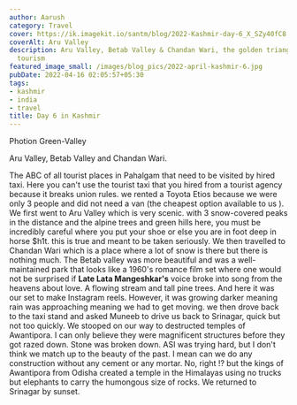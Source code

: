 ```yaml
---
author: Aarush
category: Travel
cover: https://ik.imagekit.io/santm/blog/2022-Kashmir-day-6_X_SZy40fC8.webp
coverAlt: Aru Valley
description: Aru Valley, Betab Valley & Chandan Wari, the golden triangle of Kashmir's
  tourism
featured_image_small: /images/blog_pics/2022-april-kashmir-6.jpg
pubDate: 2022-04-16 02:05:57+05:30
tags:
- kashmir
- india
- travel
title: Day 6 in Kashmir
---
```


Photion Green-Valley

Aru Valley, Betab Valley and Chandan Wari. 

The ABC of all tourist places in Pahalgam that need to be visited by hired taxi. Here you can't use the tourist taxi that you hired from a tourist agency because it breaks union rules. we rented a Toyota Etios because we were only 3 people and did not need a van (the cheapest option available to us ). We first went to Aru Valley which is very scenic. with 3 snow-covered peaks in the distance and the alpine trees and green hills here, you must be incredibly careful where you put your shoe or else you are in foot deep in horse $h1t. this is true and meant to be taken seriously. We then travelled to Chandan Wari which is a place where a lot of snow is there but there is nothing much. The Betab valley was more beautiful and was a well-maintained park that looks like a 1960's romance film set where one would not be surprised if **Late  Lata Mangeshkar's** voice broke into song from the heavens about love. A flowing stream and tall pine trees. And here it was our set to make Instagram reels. However, it was growing darker meaning rain was approaching meaning we had to get moving. we then drove back to the taxi stand and asked Muneeb to drive us back to Srinagar, quick but not too quickly. We stooped on our way to destructed temples of Awantipora. I can only believe they were magnificent structures before they got razed down. Stone was broken down. ASI was trying hard, but I don't think we match up to the beauty of the past. I mean can we do any construction without any cement or any mortar. No, right !? but the kings of Awantipora from Odisha created a temple in the Himalayas using no trucks but elephants to carry the humongous size of rocks. We returned to Srinagar by sunset.